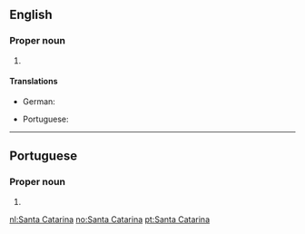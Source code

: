 ==English==
{{wikipedia}}

===Proper noun===
{{en-proper noun|head=[[Santa]] [[Catarina]]}}

# {{place:Brazil/state|en|capital=Florianópolis|region=South Region}}

====Translations====
{{trans-top|state in southern Brazil}}
* German: {{t|de|Santa Catarina|n}}
{{trans-mid}}
* Portuguese: {{t+|pt|Santa Catarina|f}}
{{trans-bottom}}

----

==Portuguese==

===Proper noun===
{{pt-proper noun|f}}

# {{place:Brazil/state|pt|capital=Florianópolis|region=South Region}}

[[nl:Santa Catarina]]
[[no:Santa Catarina]]
[[pt:Santa Catarina]]